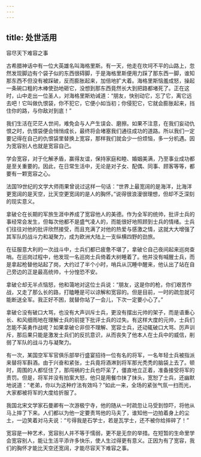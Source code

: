 ```yaml
---
---
---
```

title: 处世活用
---




容尽天下难容之事

古希腊神话中有一位大英雄名叫海格里斯。有一天，他走在坎坷不平的山路上，忽然发现脚边有个袋子似的东西很碍脚，于是海格里斯便用力踩了那东西一脚，谁知那东西不但没有被踩破，反而膨胀起来，加倍地扩大着。海格里斯恼羞成怒，操起一条碗口粗的木棒使劲地砸它，没想到那东西竟然长大到把路都堵死了。正在这时，山中走出一位圣人，对海格里斯劝诫道：“朋友，快别动它，忘了它，离它远去吧！它叫做仇恨袋，你不犯它，它便小如当初；你侵犯它，它就会膨胀起来，挡住你的路，与你敌对到底！”

我们生活在茫茫人世间，难免会与人产生误会、磨擦。如果不注意，在我们妄动仇恨之时，仇恨袋便会悄悄成长，最终将会堵塞我们通往成功的道路。所以我们一定要记得在自己的仇恨袋里替换上宽容，那样我们就会少一份烦恼，多一分机遇。因为宽容别人也就是宽容自己。

学会宽容，对于化解矛盾，赢得友谊，保持家庭和睦、婚姻美满，乃至事业成功都是至关重要的。因此，在日常生活中，无论是对子女、配偶、同事、顾客等等，都要有一颗宽容之心。

法国19世纪的文学大师雨果曾说过这样一句话：“世界上最宽阔的是海洋，比海洋更宽阔的是天空，比天空更宽阔的是人的胸怀。”说得很浪漫很理想，但却不乏深刻的现实意义。

拿破仑在长期的军旅生涯中养成了宽容他人的美德。作为全军的统帅，批评士兵的事经常会发生，但每次他都不是盛气凌人的，而能很好地照顾到士兵的情绪。士兵们往往对他的批评欣然接受，而且充满了对他的热爱与感激之情，这就大大增强了其军队的战斗力和凝聚力，成为欧洲大陆上一支纵横四野的劲旅。

在征服意大利的一次战斗中，士兵们都已疲惫不堪了，拿破仑自己夜间起来巡岗查哨。在巡岗过程中，他发现一名巡岗士兵倚着大树睡着了。他并没有喊醒士兵，而是拿起枪替他站起了岗，大约过了半个小时，哨兵从沉睡中醒来，他认出了站在自己旁边的正是最高统帅，十分惶恐不安。

拿破仑却无半点恼怒，他和蔼地对这位士兵说：“朋友，这是你的枪，你们艰苦作战，又走了那么长的路，打瞌睡是可以谅解和宽容的。但是目前，一时的疏忽就可能断送全军。我正好不困，就替你站了一会儿，下次一定要小心了。”

拿破仑没有破口大骂，也没有大声训斥士兵，更没有摆出元帅的架子，而是语重心长、和风细雨地在理解士兵的前提下批评士兵的过失。有这样大度的元帅，士兵们怎能不英勇作战呢？如果拿破仑非但不理解、宽容士兵，还动辄破口大骂、厉声训斥，那后果只能是激发士兵们的反抗意识，从而丧失了他本人在士兵中的威信，削弱了军队的战斗力与凝聚力。

有一次，某国空军军官俱乐部举行盛宴招待一位有名的将军，一名年轻士兵被指派来替将军斟酒。由于兴奋和紧张，士兵竟将酒淋到将军那光秃秃的脑袋上去了。顿时，周围的人都怔住了，那闯祸的士兵也吓呆了，僵直地立正着，准备接受将军的责罚。但是，将军并没有拍案大怒，他只是用餐巾抹了抹头，宽恕了士兵，还幽默地说道：“老弟，你以为这种疗法有效吗？”如此一来，全场的紧张气氛一扫而光，大家都被将军的大度给折服了。

我国北宋文学家石曼卿有一次游极宁寺，他的随从一时疏忽让马受到惊吓，将他从马上摔了下来。人们都以为他一定要责骂他的马夫了，谁知他一边拍着身上的尘土，一边笑着对马夫说：“亏得我是石学士，若是瓦学士，还不被你给摔碎了！”

宽容是一种艺术，宽容别人并不等于懦弱，更不是无奈的举措。在短暂的生命里学会宽容别人，能让生活平添许多快乐，使人生过得更有意义。正因为有了宽容，我们的胸怀才能比天空还宽阔，才能尽容天下难容之事。